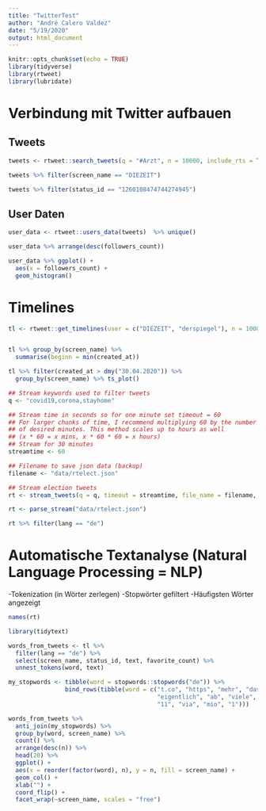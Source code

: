 ```yaml
---
title: "TwitterTest"
author: "André Calero Valdez"
date: "5/19/2020"
output: html_document
---
```


```r
knitr::opts_chunk$set(echo = TRUE)
library(tidyverse)
library(rtweet)
library(lubridate)
```

# Verbindung mit Twitter aufbauen

## Tweets
```r
tweets <- rtweet::search_tweets(q = "#Arzt", n = 10000, include_rts = TRUE, lang = "de")

tweets %>% filter(screen_name == "DIEZEIT")

tweets %>% filter(status_id == "1260108474744274945")
```

## User Daten
```r
user_data <- rtweet::users_data(tweets)  %>% unique()

user_data %>% arrange(desc(followers_count))

user_data %>% ggplot() +
  aes(x = followers_count) +
  geom_histogram()
```

# Timelines

```r
tl <- rtweet::get_timelines(user = c("DIEZEIT", "derspiegel"), n = 1000)


tl %>% group_by(screen_name) %>% 
  summarise(beginn = min(created_at))

tl %>% filter(created_at > dmy("30.04.2020")) %>% 
  group_by(screen_name) %>% ts_plot()

```



```r
## Stream keywords used to filter tweets
q <- "covid19,corona,stayhome"

## Stream time in seconds so for one minute set timeout = 60
## For larger chunks of time, I recommend multiplying 60 by the number
## of desired minutes. This method scales up to hours as well
## (x * 60 = x mins, x * 60 * 60 = x hours)
## Stream for 30 minutes
streamtime <- 60

## Filename to save json data (backup)
filename <- "data/rtelect.json"

## Stream election tweets
rt <- stream_tweets(q = q, timeout = streamtime, file_name = filename, lang="de")
```

```r
rt <- parse_stream("data/rtelect.json")

rt %>% filter(lang == "de")
```

# Automatische Textanalyse (Natural Language Processing = NLP)
-Tokenization (in Wörter zerlegen)
-Stopwörter gefiltert
-Häufigsten Wörter angezeigt

```r
names(rt)

library(tidytext)

words_from_tweets <- tl %>% 
  filter(lang == "de") %>% 
  select(screen_name, status_id, text, favorite_count) %>% 
  unnest_tokens(word, text)

my_stopwords <- tibble(word = stopwords::stopwords("de")) %>% 
                bind_rows(tibble(word = c("t.co", "https", "mehr", "dass","amp",
                                          "eigentlich", "ab", "viele", "trotz", "19",
                                          "11", "via", "mio", "1")))

words_from_tweets %>% 
  anti_join(my_stopwords) %>% 
  group_by(word, screen_name) %>% 
  count() %>% 
  arrange(desc(n)) %>% 
  head(20) %>% 
  ggplot() +
  aes(x = reorder(factor(word), n), y = n, fill = screen_name) +
  geom_col() +
  xlab("") +
  coord_flip() +
  facet_wrap(~screen_name, scales = "free")



```

